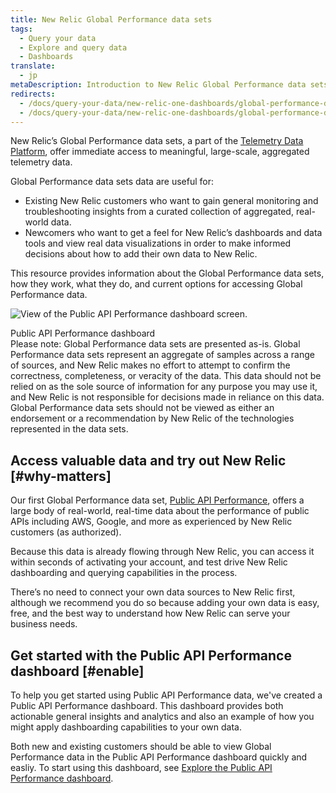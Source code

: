 ```yaml
---
title: New Relic Global Performance data sets
tags:
  - Query your data
  - Explore and query data
  - Dashboards
translate:
  - jp
metaDescription: Introduction to New Relic Global Performance data sets.
redirects:
  - /docs/query-your-data/new-relic-one-dashboards/global-performance-dataset/new-relic-global-performance-dataset
  - /docs/query-your-data/new-relic-one-dashboards/global-performance-dataset/new-relic-global-performance-data-sets
---
```


New Relic’s Global Performance data sets, a part of the [Telemetry Data Platform](/docs/data-ingest-apis/get-data-new-relic/getting-started/get-started-telemetry-data-platform), offer immediate access to meaningful, large-scale, aggregated telemetry data.

Global Performance data sets data are useful for:

* Existing New Relic customers who want to gain general monitoring and troubleshooting insights from a curated collection of aggregated, real-world data.
* Newcomers who want to get a feel for New Relic’s dashboards and data tools and view real data visualizations in order to make informed decisions about how to add their own data to New Relic.

This resource provides information about the Global Performance data sets, how they work, what they do, and current options for accessing Global Performance data.

![View of the Public API Performance dashboard screen.  ](./images/Public-API-Performance-Dash-for-GPD.png "Public API Performance dashboard")

<figcaption>
  Public API Performance dashboard
</figcaption>

<Callout variant="important">
  Please note: Global Performance data sets are presented as-is. Global Performance data sets represent an aggregate of samples across a range of sources, and New Relic makes no effort to attempt to confirm the correctness, completeness, or veracity of the data. This data should not be relied on as the sole source of information for any purpose you may use it, and New Relic is not responsible for decisions made in reliance on this data. Global Performance data sets should not be viewed as either an endorsement or a recommendation by New Relic of the technologies represented in the data sets.
</Callout>

## Access valuable data and try out New Relic [#why-matters]

Our first Global Performance data set, [Public API Performance](/docs/query-your-data/new-relic-one-dashboards/global-performance-dataset/enable-public-api-performance-dashboard), offers a large body of real-world, real-time data about the performance of public APIs including AWS, Google, and more as experienced by New Relic customers (as authorized).

Because this data is already flowing through New Relic, you can access it within seconds of activating your account, and test drive New Relic dashboarding and querying capabilities in the process.

There’s no need to connect your own data sources to New Relic first, although we recommend you do so because adding your own data is easy, free, and the best way to understand how New Relic can serve your business needs.

## Get started with the Public API Performance dashboard [#enable]

To help you get started using Public API Performance data, we've created a Public API Performance dashboard. This dashboard provides both actionable general insights and analytics and also an example of how you might apply dashboarding capabilities to your own data.

Both new and existing customers should be able to view Global Performance data in the Public API Performance dashboard quickly and easliy. To start using this dashboard, see [Explore the Public API Performance dashboard](/docs/query-your-data/new-relic-one-dashboards/global-performance-dataset/enable-public-api-performance-dashboard).

